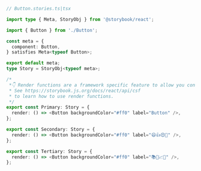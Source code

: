 ```ts
// Button.stories.ts|tsx

import type { Meta, StoryObj } from '@storybook/react';

import { Button } from './Button';

const meta = {
  component: Button,
} satisfies Meta<typeof Button>;

export default meta;
type Story = StoryObj<typeof meta>;

/*
 *👇 Render functions are a framework specific feature to allow you control on how the component renders.
 * See https://storybook.js.org/docs/react/api/csf
 * to learn how to use render functions.
 */
export const Primary: Story = {
  render: () => <Button backgroundColor="#ff0" label="Button" />,
};

export const Secondary: Story = {
  render: () => <Button backgroundColor="#ff0" label="😄👍😍💯" />,
};

export const Tertiary: Story = {
  render: () => <Button backgroundColor="#ff0" label="📚📕📈🤓" />,
};
```
